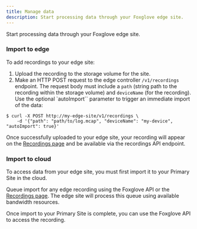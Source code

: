 ```yaml
---
title: Manage data
description: Start processing data through your Foxglove edge site.
---
```


Start processing data through your Foxglove edge site.

### Import to edge

To add recordings to your edge site:

1. Upload the recording to the storage volume for the site.
2. Make an HTTP POST request to the edge controller `/v1/recordings` endpoint. The request body must include a `path` (string path to the recording within the storage volume) and `deviceName` (for the recording). Use the optional `autoImport`` parameter to trigger an immediate import of the data:

```shell
$ curl -X POST http://my-edge-site/v1/recordings \
    -d '{"path": "path/to/log.mcap", "deviceName": "my-device", "autoImport": true}'
```

Once successfully uploaded to your edge site, your recording will appear on the [Recordings page](https://console.foxglove.dev/recordings) and be available via the recordings API endpoint.

### Import to cloud

To access data from your edge site, you must first import it to your Primary Site in the cloud.

Queue import for any edge recording using the Foxglove API or the [Recordings page](https://console.foxglove.dev/recordings). The edge site will process this queue using available bandwidth resources.

Once import to your Primary Site is complete, you can use the Foxglove API to access the recording.
